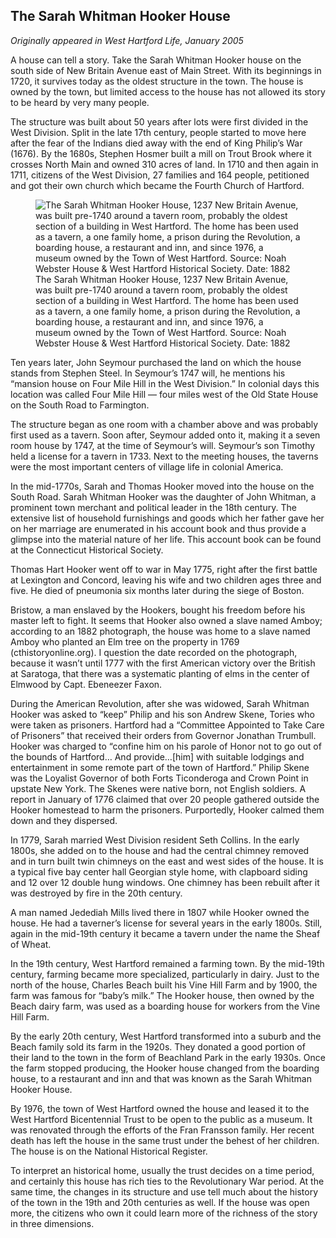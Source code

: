 ## The Sarah Whitman Hooker House {-}

*Originally appeared in West Hartford Life, January 2005*

A house can tell a story. Take the Sarah Whitman Hooker house on the south side of New Britain Avenue east of Main Street. With its beginnings in 1720, it survives today as the oldest structure in the town. The house is owned by the town, but limited access to the house has not allowed its story to be heard by very many people.

The structure was built about 50 years after lots were first divided in the West Division. Split in the late 17th century, people started to move here after the fear of the Indians died away with the end of King Philip’s War (1676). By the 1680s, Stephen Hosmer built a mill on Trout Brook where it crosses North Main and owned 310 acres of land. In 1710 and then again in 1711, citizens of the West Division, 27 families and 164 people, petitioned and got their own church which became the Fourth Church of Hartford.

![The Sarah Whitman Hooker House, 1237 New Britain Avenue, was built pre-1740 around a tavern room, probably the oldest section of a building in West Hartford. The home has been used as a tavern, a one family home, a prison during the Revolution, a boarding house, a restaurant and inn, and since 1976, a museum owned by the Town of West Hartford. Source: Noah Webster House & West Hartford Historical Society. Date: 1882](images/01-WhitmanHookerHouse-web.jpg)

Ten years later, John Seymour purchased the land on which the house stands from Stephen Steel. In Seymour’s 1747 will, he mentions his “mansion house on Four Mile Hill in the West Division.” In colonial days this location was called Four Mile Hill --- four miles west of the Old State House on the South Road to Farmington.

The structure began as one room with a chamber above and was probably first used as a tavern. Soon after, Seymour added onto it, making it a seven room house by 1747, at the time of Seymour’s will. Seymour’s son Timothy held a license for a tavern in 1733. Next to the meeting houses, the taverns were the most important centers of village life in colonial America.

In the mid-1770s, Sarah and Thomas Hooker moved into the house on the South Road. Sarah Whitman Hooker was the daughter of John Whitman, a prominent town merchant and political leader in the 18th century. The extensive list of household furnishings and goods which her father gave her on her marriage are enumerated in his account book and thus provide a glimpse into the material nature of her life. This account book can be found at the Connecticut Historical Society.

Thomas Hart Hooker went off to war in May 1775, right after the first battle at Lexington and Concord, leaving his wife and two children ages three and five. He died of pneumonia six months later during the siege of Boston.

Bristow, a man enslaved by the Hookers, bought his freedom before his master left to fight. It seems that Hooker also owned a slave named Amboy; according to an 1882 photograph, the house was home to a slave named Amboy who planted an Elm tree on the property in 1769 (cthistoryonline.org). I question the date recorded on the photograph, because it wasn’t until 1777 with the first American victory over the British at Saratoga, that there was a systematic planting of elms in the center of Elmwood by Capt. Ebeneezer Faxon.

During the American Revolution, after she was widowed, Sarah Whitman Hooker was asked to “keep” Philip and his son Andrew Skene, Tories who were taken as prisoners. Hartford had a “Committee Appointed to Take Care of Prisoners” that received their orders from Governor Jonathan Trumbull. Hooker was charged to “confine him on his parole of Honor not to go out of the bounds of Hartford... And provide...[him] with suitable lodgings and entertainment in some remote part of the town of Hartford.” Philip Skene was the Loyalist Governor of both Forts Ticonderoga and Crown Point in upstate New York. The Skenes were native born, not English soldiers. A report in January of 1776 claimed that over 20 people gathered outside the Hooker homestead to harm the prisoners. Purportedly, Hooker calmed them down and they dispersed.

In 1779, Sarah married West Division resident Seth Collins. In the early 1800s, she added on to the house and had the central chimney removed and in turn built twin chimneys on the east and west sides of the house. It is a typical five bay center hall Georgian style home, with clapboard siding and 12 over 12 double hung windows. One chimney has been rebuilt after it was destroyed by fire in the 20th century.

A man named Jedediah Mills lived there in 1807 while Hooker owned the house. He had a taverner’s license for several years in the early 1800s. Still, again in the mid-19th century it became a tavern under the name the Sheaf of Wheat.

In the 19th century, West Hartford remained a farming town. By the mid-19th century, farming became more specialized, particularly in dairy. Just to the north of the house, Charles Beach built his Vine Hill Farm and by 1900, the farm was famous for “baby’s milk.” The Hooker house, then owned by the Beach dairy farm, was used as a boarding house for workers from the Vine Hill Farm.

By the early 20th century, West Hartford transformed into a suburb and the Beach family sold its farm in the 1920s. They donated a good portion of their land to the town in the form of Beachland Park in the early 1930s. Once the farm stopped producing, the Hooker house changed from the boarding house, to a restaurant and inn and that was known as the Sarah Whitman Hooker House.

By 1976, the town of West Hartford owned the house and leased it to the West Hartford Bicentennial Trust to be open to the public as a museum. It was renovated through the efforts of the Fran Fransson family. Her recent death has left the house in the same trust under the behest of her children. The house is on the National Historical Register.

To interpret an historical home, usually the trust decides on a time period, and certainly this house has rich ties to the Revolutionary War period. At the same time, the changes in its structure and use tell much about the history of the town in the 19th and 20th centuries as well. If the house was open more, the citizens who own it could learn more of the richness of the story in three dimensions.
